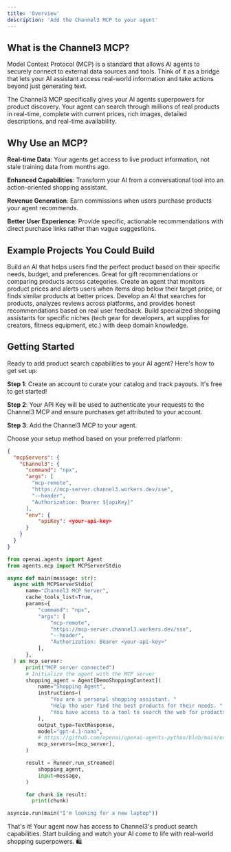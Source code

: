 ```yaml
---
title: 'Overview'
description: 'Add the Channel3 MCP to your agent'
---
```


## What is the Channel3 MCP?

Model Context Protocol (MCP) is a standard that allows AI agents to securely connect to external data sources and tools. Think of it as a bridge that lets your AI assistant access real-world information and take actions beyond just generating text.

The Channel3 MCP specifically gives your AI agents superpowers for product discovery. Your agent can search through millions of real products in real-time, complete with current prices, rich images, detailed descriptions, and real-time availability.

## Why Use an MCP?

**Real-time Data**: Your agents get access to live product information, not stale training data from months ago.

**Enhanced Capabilities**: Transform your AI from a conversational tool into an action-oriented shopping assistant.

**Revenue Generation**: Earn commissions when users purchase products your agent recommends.

**Better User Experience**: Provide specific, actionable recommendations with direct purchase links rather than vague suggestions.

## Example Projects You Could Build

<CardGroup cols={2}>
  <Card title="Personal Shopping Assistant" icon="robot">
    Build an AI that helps users find the perfect product based on their specific needs, budget, and preferences. Great for gift recommendations or comparing products across categories.
  </Card>
  
  <Card title="Deal Hunter Bot" icon="tags">
    Create an agent that monitors product prices and alerts users when items drop below their target price, or finds similar products at better prices.
  </Card>
  
  <Card title="Product Review Analyzer" icon="star">
    Develop an AI that searches for products, analyzes reviews across platforms, and provides honest recommendations based on real user feedback.
  </Card>
  
  <Card title="Niche Shopping Curator" icon="robot">
    Build specialized shopping assistants for specific niches (tech gear for developers, art supplies for creators, fitness equipment, etc.) with deep domain knowledge.
  </Card>
</CardGroup>

## Getting Started

Ready to add product search capabilities to your AI agent? Here's how to get set up:

**Step 1**:
<Card title = "Create an account" icon="user" href="https://trychannel3.com/sign-up">
  Create an account to curate your catalog and track payouts. It's free to get started!
</Card>

**Step 2**:
<Card title = "Create an API Key" icon="key" href="https://trychannel3.com/dashboard/api">
  Your API Key will be used to authenticate your requests to the Channel3 MCP and ensure purchases get attributed to your account.
</Card>

**Step 3**: Add the Channel3 MCP to your agent.

Choose your setup method based on your preferred platform:

<CodeGroup>

```json Claude Config
{
  "mcpServers": {
    "Channel3": {
      "command": "npx",
      "args": [
        "mcp-remote",
        "https://mcp-server.channel3.workers.dev/sse",
        "--header",
        "Authorization: Bearer ${apiKey}"
      ],
      "env": {
	      "apiKey": <your-api-key>
      }
    }
  }
}
```

```python OpenAI Agents SDK
from openai.agents import Agent
from agents.mcp import MCPServerStdio

async def main(message: str):
  async with MCPServerStdio(
      name="Channel3 MCP Server",
      cache_tools_list=True,
      params={
          "command": "npx",
          "args": [
              "mcp-remote",
              "https://mcp-server.channel3.workers.dev/sse",
              "--header",
              "Authorization: Bearer <your-api-key>"
          ],
      },
  ) as mcp_server:
      print("MCP server connected")
      # Initialize the agent with the MCP server
      shopping_agent = Agent[DemoShoppingContext](
          name="Shopping Agent",
          instructions=(
              "You are a personal shopping assistant. "
              "Help the user find the best products for their needs. "
              "You have access to a tool to search the web for products."
          ),
          output_type=TextResponse,
          model="gpt-4.1-nano",
          # https://github.com/openai/openai-agents-python/blob/main/examples/mcp/sse_example/main.py
          mcp_servers=[mcp_server],
      )

      result = Runner.run_streamed(
          shopping_agent,
          input=message,
      )

      for chunk in result:
        print(chunk)

asyncio.run(main("I'm looking for a new laptop"))
```

</CodeGroup>

That's it! Your agent now has access to Channel3's product search capabilities. Start building and watch your AI come to life with real-world shopping superpowers. 🛍️

